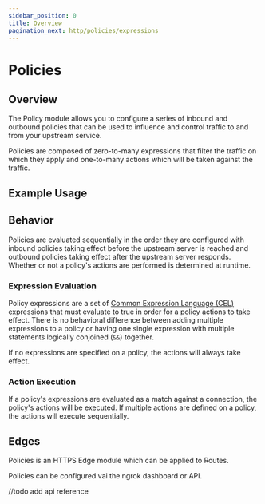 ```yaml
---
sidebar_position: 0
title: Overview
pagination_next: http/policies/expressions
---
```



# Policies

## Overview

The Policy module allows you to configure a series of inbound and outbound
policies that can be used to influence and control traffic to and from your
upstream service.

Policies are composed of zero-to-many expressions that filter the traffic on which they apply and one-to-many actions
which will be taken against the traffic.

## Example Usage

<Tabs groupId="connectivity" queryString="cty">
	<TabItem value="agent-cli" label="Agent CLI">
		<AgentCliExample />
	</TabItem>
	<TabItem value="agent-config" label="Agent Config">
		<AgentConfigExample />
	</TabItem>
</Tabs>

## Behavior

Policies are evaluated sequentially in the order they are configured with inbound policies taking effect before the
upstream server is reached and outbound policies taking effect after the upstream server responds. Whether or not a
policy's actions are performed is determined at runtime.

### Expression Evaluation

Policy expressions are a set of [Common Expression Language (CEL)](https://github.com/google/cel-spec) expressions that must evaluate to true
in order for a policy actions to take effect. There is no behavioral difference between adding multiple expressions to a policy or having one
single expression with multiple statements logically conjoined (`&&`) together.

If no expressions are specified on a policy, the actions will always take effect.

### Action Execution

If a policy's expressions are evaluated as a match against a connection, the policy's actions will be executed. If multiple actions are defined
on a policy, the actions will execute sequentially.

## Edges

Policies is an HTTPS Edge module which can be applied to Routes.

Policies can be configured vai the ngrok dashboard or API.

//todo add api reference

